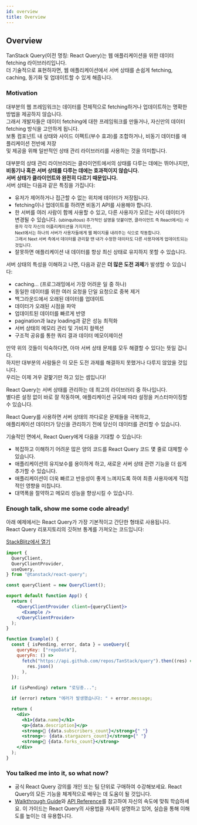 ```yaml
---
id: overview
title: Overview
---
```


## Overview

TanStack Query(이전 명칭: React Query)는 웹 애플리케이션을 위한 데이터 fetching 라이브러리입니다.  
더 기술적으로 표현하자면, 웹 애플리케이션에서 서버 상태를 손쉽게 fetching, caching, 동기화 및 업데이트할 수 있게 해줍니다.

### Motivation

대부분의 웹 프레임워크는 데이터를 전체적으로 fetching하거나 업데이트하는 명확한 방법을 제공하지 않습니다.  
그래서 개발자들은 데이터 fetching에 대한 프레임워크를 만들거나, 자신만의 데이터 fetching 방식을 고안하게 됩니다.  
보통 컴포넌트 내 상태와 사이드 이펙트(부수 효과)를 조합하거나, 비동기 데이터를 애플리케이션 전반에 저장  
및 제공을 위해 일반적인 상태 관리 라이브러리를 사용하는 것을 의미합니다.

대부분의 상태 관리 라이브러리는 클라이언트에서의 상태를 다루는 데에는 뛰어나지만,  
**비동기나 혹은 서버 상태를 다루는 데에는 효과적이지 않습니다.**  
**서버 상태가 클라이언트와 완전히 다르기 때문입니다.**  
서버 상태는 다음과 같은 특징을 가집니다:

- 유저가 제어하거나 접근할 수 없는 위치에 데이터가 저장됩니다.
- fetching이나 업데이트를 하려면 비동기 API를 사용해야 합니다.
- 한 서버를 여러 사람이 함께 사용할 수 있고, 다른 사용자가 모르는 사이 데이터가 변경될 수 있습니다.
  <small>
    (ubinquitous) 추가적인 설명을 덧붙이면, 클라이언트 즉 React에서는 사용자
    각각 자신의 어플리케이션을 가지지만, <br />
    Next에서는 하나의 서버가 사용자들에게 웹 페이지를 내려주는 식으로 작동합니다.
    <br /> 그래서 Next 서버 측에서 데이터를 관리할 땐 내가 수정한 데이터도 다른
    사용자에게 업데이트되는 것입니다.
  </small>
- 잘못하면 애플리케이션 내 데이터를 항상 최신 상태로 유지하지 못할 수 있습니다.

서버 상태의 특성을 이해하고 나면, 다음과 같은 **더 많은 도전 과제**가 발생할 수 있습니다:

- caching... (프로그래밍에서 가장 어려운 일 중 하나)
- 동일한 데이터를 위한 여러 요청을 단일 요청으로 중복 제거
- 백그라운드에서 오래된 데이터를 업데이트
- 데이터가 오래된 시점을 파악
- 업데이트된 데이터를 빠르게 반영
- pagination과 lazy loading과 같은 성능 최적화
- 서버 상태의 메모리 관리 및 가비지 컬렉션
- 구조적 공유를 통한 쿼리 결과 데이터 메모이제이션

만약 위의 것들이 익숙하다면, 아마 서버 상태 문제를 모두 해결할 수 있다는 뜻일 겁니다.  
하지만 대부분의 사람들은 이 모든 도전 과제를 해결하지 못했거나 다루지 않았을 것입니다.  
우리는 이제 겨우 겉핥기만 하고 있는 셈입니다!

React Query는 서버 상태를 관리하는 데 최고의 라이브러리 중 하나입니다.  
별다른 설정 없이 바로 잘 작동하며, 애플리케이션 규모에 따라 설정을 커스터마이징할 수 있습니다.

React Query를 사용하면 서버 상태의 까다로운 문제들을 극복하고,  
애플리케이션 데이터가 당신을 관리하기 전에 당신이 데이터를 관리할 수 있습니다.

기술적인 면에서, React Query에게 다음을 기대할 수 있습니다:

- 복잡하고 이해하기 어려운 많은 양의 코드를 React Query 코드 몇 줄로 대체할 수 있습니다.
- 애플리케이션의 유지보수를 용이하게 하고, 새로운 서버 상태 관련 기능을 더 쉽게 추가할 수 있습니다.
- 애플리케이션이 더욱 빠르고 반응성이 좋게 느껴지도록 하여 최종 사용자에게 직접적인 영향을 미칩니다.
- 대역폭을 절약하고 메모리 성능을 향상시킬 수 있습니다.

### Enough talk, show me some code already!

아래 예제에서는 React Query가 가장 기본적이고 간단한 형태로 사용됩니다.  
React Query 리포지토리의 깃허브 통계를 가져오는 코드입니다:

[StackBlitz에서 열기](https://stackblitz.com/github/TanStack/query/tree/main/examples/react/simple)

```jsx
import {
  QueryClient,
  QueryClientProvider,
  useQuery,
} from "@tanstack/react-query";

const queryClient = new QueryClient();

export default function App() {
  return (
    <QueryClientProvider client={queryClient}>
      <Example />
    </QueryClientProvider>
  );
}

function Example() {
  const { isPending, error, data } = useQuery({
    queryKey: ["repoData"],
    queryFn: () =>
      fetch("https://api.github.com/repos/TanStack/query").then((res) =>
        res.json()
      ),
  });

  if (isPending) return "로딩중...";

  if (error) return "에러가 발생했습니다: " + error.message;

  return (
    <div>
      <h1>{data.name}</h1>
      <p>{data.description}</p>
      <strong>👀 {data.subscribers_count}</strong>{" "}
      <strong>✨ {data.stargazers_count}</strong>{" "}
      <strong>🍴 {data.forks_count}</strong>
    </div>
  );
}
```

### You talked me into it, so what now?

- 공식 React Query 강의를 개인 또는 팀 단위로 구매하여 수강해보세요. React Query의 모든 기능을 체계적으로 배우는 데 도움이 될 것입니다.
- [Walkthrough Guide](/docs/installation)와 [API Reference](/docs/api-references/useQuery)를 참고하여 자신의 속도에 맞춰 학습하세요. 이 가이드는 React Query의 사용법을 자세히 설명하고 있어, 실습을 통해 이해도를 높이는 데 유용합니다.
